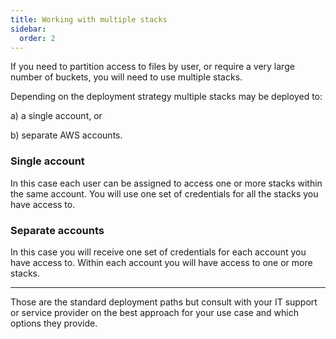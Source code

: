 ```yaml
---
title: Working with multiple stacks
sidebar:
  order: 2
---
```


If you need to partition access to files by user, or require a very large number of buckets,
you will need to use multiple stacks.

Depending on the deployment strategy multiple stacks may be deployed to:

a) a single account, or

b) separate AWS accounts.

### Single account

In this case each user can be assigned to access one or more stacks within the same account.
You will use one set of credentials for all the stacks you have access to.

### Separate accounts

In this case you will receive one set of credentials for each account you have access to.
Within each account you will have access to one or more stacks.

---

Those are the standard deployment paths but consult with your IT support or service provider on the best approach for your use case and which options they provide.
